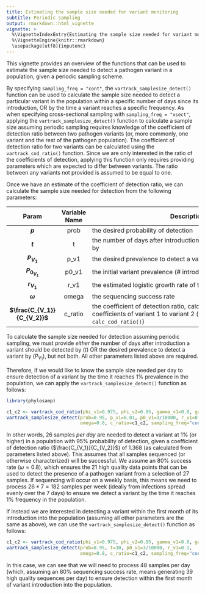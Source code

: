 ```yaml
---
title: Estimating the sample size needed for variant monitoring
subtitle: Periodic sampling
output: rmarkdown::html_vignette
vignette: >
  %\VignetteIndexEntry{Estimating the sample size needed for variant monitoring (periodic sampling)}
  %\VignetteEngine{knitr::rmarkdown}
  \usepackage[utf8]{inputenc}
---
```


This vignette provides an overview of the functions that can be used to estimate the sample size needed to detect a pathogen variant in a population, given a periodic sampling scheme.

By specifying `sampling_freq = "cont"`, the `vartrack_samplesize_detect()` function can be used to calculate the sample size needed to detect a particular variant in the population within a specific number of days since its introduction, OR by the time a variant reaches a specific frequency. As when specifying cross-sectional sampling with `sampling_freq = "xsect"`, applying the `vartrack_samplesize_detect()` function to calculate a sample size assuming periodic sampling requires knowledge of the coefficient of detection ratio between two pathogen variants (or, more commonly, one variant and the rest of the pathogen population). The coefficient of detection ratio for two variants can be calculated using the `vartrack_cod_ratio()` function. Since we are only interested in the ratio of the coefficients of detection, applying this function only requires providing parameters which are expected to differ between variants. The ratio between any variants not provided is assumed to be equal to one.

Once we have an estimate of the coefficient of detection ratio, we can calculate the sample size needed for detection from the following parameters:

| Param | Variable Name | <span style="display: inline-block; width:500px">Description</span> |
|:-----:|:-------------:|-------------|
|   **$p$**   |       prob       | the desired probability of detection           |
|   **$t$**   |       t       | the number of days after introduction a variant should be detected by          |
|   **$P_{V_1}$**    |       p_v1       | the desired prevalence to detect a variant by          |
|   **$P_{0_{V_1}}$**   |       p0_v1       | the initial variant prevalence (# introductions / population size)          |
|   **$r_{V_1}$**   |       r_v1       | the estimated logistic growth rate of the variant (per day)         |
|   **$\omega$**   |       omega       | the sequencing success rate          |
|   **$\frac{C_{V_1}}{C_{V_2}}$**   |       c_ratio       | the coefficient of detection ratio, calculated as the ratio of the coefficients of variant 1 to variant 2 (can be calculated using `calc_cod_ratio()`)           |

To calculate the sample size needed for detection assuming periodic sampling, we must provide *either* the number of days after introduction a variant should be detected by ($t$) OR the desired prevalence to detect a variant by ($P_{V_1}$), but not both. All other parameters listed above are required.

Therefore, if we would like to know the sample size needed per day to ensure detection of a variant by the time it reaches 1% prevalence in the population, we can apply the `vartrack_samplesize_detect()` function as follows:

```r
library(phylosamp)
```

```r

c1_c2 <- vartrack_cod_ratio(phi_v1=0.975, phi_v2=0.95, gamma_v1=0.8, gamma_v2=0.6)
vartrack_samplesize_detect(prob=0.95, p_v1=0.01, p0_v1=3/10000, r_v1=0.1, 
                           omega=0.8, c_ratio=c1_c2, sampling_freq="cont")

```

In other words, 26 samples *per day* are needed to detect a variant at 1% (or higher) in a population with 95% probability of detection, given a coefficient of detection ratio ($\frac{C_{V_1}}{C_{V_2}}$) of 1.368 (as calculated from parameters listed above). This assumes that all samples sequenced (or otherwise characterized) will be successful. We assume an 80% success rate ($\omega = 0.8$), which ensures the 21 high quality data points that can be used to detect the presence of a pathogen variant from a selection of 27 samples. If sequencing will occur on a weekly basis, this means we need to process $26*7=182$ samples per week (ideally from infections spread evenly over the 7 days) to ensure we detect a variant by the time it reaches 1% frequency in the population.

If instead we are interested in detecting a variant within the first month of its introduction into the population (assuming all other parameters are the same as above), we can use the `vartrack_samplesize_detect()` function as follows:

```r

c1_c2 <- vartrack_cod_ratio(phi_v1=0.975, phi_v2=0.95, gamma_v1=0.8, gamma_v2=0.6)
vartrack_samplesize_detect(prob=0.95, t=30, p0_v1=3/10000, r_v1=0.1, 
                           omega=0.8, c_ratio=c1_c2, sampling_freq="cont")

```

In this case, we can see that we will need to process 48 samples per day (which, assuming an 80% sequencing success rate, means generating 39 high quality sequences per day) to ensure detection within the first month of variant introduction into the population.